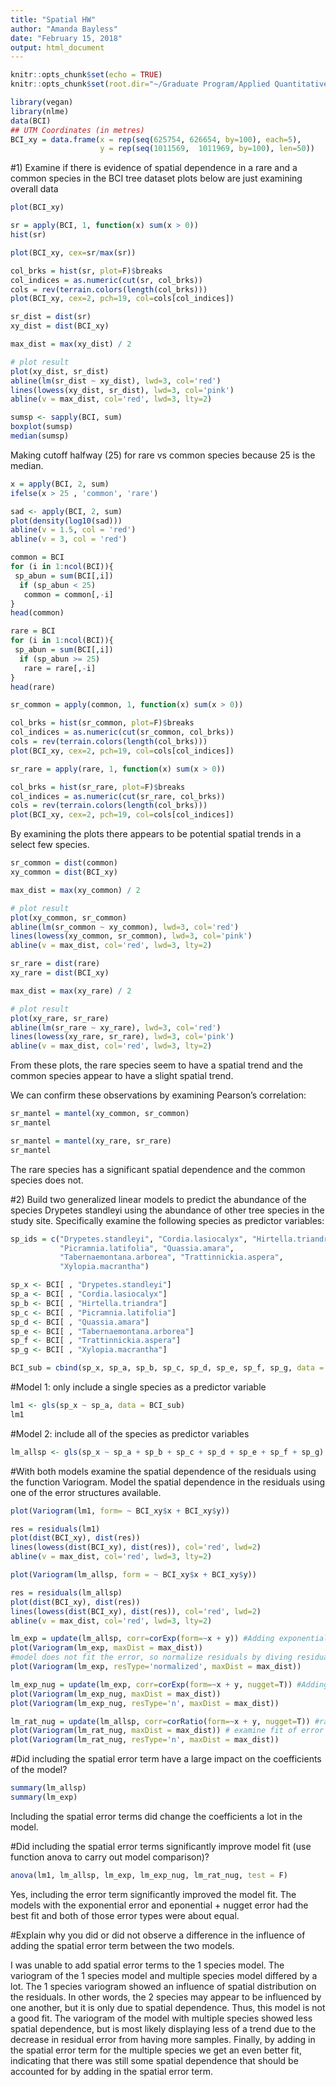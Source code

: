 ---
title: "Spatial HW"
author: "Amanda Bayless"
date: "February 15, 2018"
output: html_document
---

```{r setup, include=FALSE}
knitr::opts_chunk$set(echo = TRUE)
knitr::opts_chunk$set(root.dir="~/Graduate Program/Applied Quantitative Methods/Assignments/Homework Spatial")
```

```{r}
library(vegan)
library(nlme)
data(BCI)
## UTM Coordinates (in metres)
BCI_xy = data.frame(x = rep(seq(625754, 626654, by=100), each=5), 
                    y = rep(seq(1011569,  1011969, by=100), len=50))
```

#1) Examine if there is evidence of spatial dependence in a rare and a common species in the BCI tree dataset
plots below are just examining overall data
```{r, results = 'hide'}
plot(BCI_xy)
```

```{r, results = 'hide'}
sr = apply(BCI, 1, function(x) sum(x > 0))
hist(sr)
```

```{r, results = 'hide'}
plot(BCI_xy, cex=sr/max(sr))
```

```{r, results = 'hide'}
col_brks = hist(sr, plot=F)$breaks
col_indices = as.numeric(cut(sr, col_brks))
cols = rev(terrain.colors(length(col_brks)))
plot(BCI_xy, cex=2, pch=19, col=cols[col_indices])
```

```{r}
sr_dist = dist(sr)
xy_dist = dist(BCI_xy)
```

```{r}
max_dist = max(xy_dist) / 2

# plot result
plot(xy_dist, sr_dist)
abline(lm(sr_dist ~ xy_dist), lwd=3, col='red')
lines(lowess(xy_dist, sr_dist), lwd=3, col='pink')
abline(v = max_dist, col='red', lwd=3, lty=2)
```

```{r}
sumsp <- sapply(BCI, sum)
boxplot(sumsp)
median(sumsp)
```

Making cutoff halfway (25) for rare vs common species because 25 is the median.

```{r, results = 'hide'}
x = apply(BCI, 2, sum)
ifelse(x > 25 , 'common', 'rare')
```

```{r}
sad <- apply(BCI, 2, sum)
plot(density(log10(sad)))
abline(v = 1.5, col = 'red')
abline(v = 3, col = 'red')
```


```{r, results = 'hide'}
common = BCI
for (i in 1:ncol(BCI)){
 sp_abun = sum(BCI[,i])
  if (sp_abun < 25)
   common = common[,-i]
}
head(common)
```

```{r, results = 'hide'}
rare = BCI
for (i in 1:ncol(BCI)){
 sp_abun = sum(BCI[,i])
  if (sp_abun >= 25)
   rare = rare[,-i]
}
head(rare)
```

```{r}
sr_common = apply(common, 1, function(x) sum(x > 0))

col_brks = hist(sr_common, plot=F)$breaks
col_indices = as.numeric(cut(sr_common, col_brks))
cols = rev(terrain.colors(length(col_brks)))
plot(BCI_xy, cex=2, pch=19, col=cols[col_indices])
```

```{r}
sr_rare = apply(rare, 1, function(x) sum(x > 0))

col_brks = hist(sr_rare, plot=F)$breaks
col_indices = as.numeric(cut(sr_rare, col_brks))
cols = rev(terrain.colors(length(col_brks)))
plot(BCI_xy, cex=2, pch=19, col=cols[col_indices])
```
By examining the plots there appears to be potential spatial trends in a select few species.

```{r}
sr_common = dist(common)
xy_common = dist(BCI_xy)

max_dist = max(xy_common) / 2

# plot result
plot(xy_common, sr_common)
abline(lm(sr_common ~ xy_common), lwd=3, col='red')
lines(lowess(xy_common, sr_common), lwd=3, col='pink')
abline(v = max_dist, col='red', lwd=3, lty=2)
```

```{r}
sr_rare = dist(rare)
xy_rare = dist(BCI_xy)

max_dist = max(xy_rare) / 2

# plot result
plot(xy_rare, sr_rare)
abline(lm(sr_rare ~ xy_rare), lwd=3, col='red')
lines(lowess(xy_rare, sr_rare), lwd=3, col='pink')
abline(v = max_dist, col='red', lwd=3, lty=2)
```

From these plots, the rare species seem to have a spatial trend and the common species appear to have a slight spatial trend.

We can confirm these observations by examining Pearson's correlation:

```{r}
sr_mantel = mantel(xy_common, sr_common)
sr_mantel

sr_mantel = mantel(xy_rare, sr_rare)
sr_mantel
```

The rare species has a significant spatial dependence and the common species does not. 

#2) Build two generalized linear models to predict the abundance of the species Drypetes standleyi using the abundance of other tree species in the study site. Specifically examine the following species as predictor variables:

```{r}
sp_ids = c("Drypetes.standleyi", "Cordia.lasiocalyx", "Hirtella.triandra",
           "Picramnia.latifolia", "Quassia.amara",
           "Tabernaemontana.arborea", "Trattinnickia.aspera", 
           "Xylopia.macrantha")

sp_x <- BCI[ , "Drypetes.standleyi"]
sp_a <- BCI[ , "Cordia.lasiocalyx"]
sp_b <- BCI[ , "Hirtella.triandra"]
sp_c <- BCI[ , "Picramnia.latifolia"]
sp_d <- BCI[ , "Quassia.amara"]
sp_e <- BCI[ , "Tabernaemontana.arborea"]
sp_f <- BCI[ , "Trattinnickia.aspera"]
sp_g <- BCI[ , "Xylopia.macrantha"]

BCI_sub = cbind(sp_x, sp_a, sp_b, sp_c, sp_d, sp_e, sp_f, sp_g, data = BCI)


```
 
#Model 1: only include a single species as a predictor variable

```{r}
lm1 <- gls(sp_x ~ sp_a, data = BCI_sub)
lm1
```

#Model 2: include all of the species as predictor variables

```{r}
lm_allsp <- gls(sp_x ~ sp_a + sp_b + sp_c + sp_d + sp_e + sp_f + sp_g)
```

#With both models examine the spatial dependence of the residuals using the function Variogram. Model the spatial dependence in the residuals using one of the error structures available.

```{r}
plot(Variogram(lm1, form= ~ BCI_xy$x + BCI_xy$y))

res = residuals(lm1)
plot(dist(BCI_xy), dist(res))
lines(lowess(dist(BCI_xy), dist(res)), col='red', lwd=2)
abline(v = max_dist, col='red', lwd=3, lty=2)
```

```{r}
plot(Variogram(lm_allsp, form = ~ BCI_xy$x + BCI_xy$y))

res = residuals(lm_allsp)
plot(dist(BCI_xy), dist(res))
lines(lowess(dist(BCI_xy), dist(res)), col='red', lwd=2)
abline(v = max_dist, col='red', lwd=3, lty=2)
```

```{r}
lm_exp = update(lm_allsp, corr=corExp(form=~x + y)) #Adding exponential error 
plot(Variogram(lm_exp, maxDist = max_dist))
#model does not fit the error, so normalize residuals by diving residuals by the estimate of the variance-covariance matrix
plot(Variogram(lm_exp, resType='normalized', maxDist = max_dist)) 
```

```{r}
lm_exp_nug = update(lm_exp, corr=corExp(form=~x + y, nugget=T)) #Adding nugget 
plot(Variogram(lm_exp_nug, maxDist = max_dist))
plot(Variogram(lm_exp_nug, resType='n', maxDist = max_dist))
```

```{r}
lm_rat_nug = update(lm_allsp, corr=corRatio(form=~x + y, nugget=T)) #rational quadratic error model
plot(Variogram(lm_rat_nug, maxDist = max_dist)) # examine fit of error model to model residuals
plot(Variogram(lm_rat_nug, resType='n', maxDist = max_dist))
```


#Did including the spatial error term have a large impact on the coefficients of the model?

```{r}
summary(lm_allsp)
summary(lm_exp)
```

Including the spatial error terms did change the coefficients a lot in the model. 

#Did including the spatial error terms significantly improve model fit (use function anova to carry out model comparison)?

```{r}
anova(lm1, lm_allsp, lm_exp, lm_exp_nug, lm_rat_nug, test = F)
```

Yes, including the error term significantly improved the model fit. The models with the exponential error and eponential + nugget error had the best fit and both of those error types were about equal. 

#Explain why you did or did not observe a difference in the influence of adding the spatial error term between the two models.

I was unable to add spatial error terms to the 1 species model. The variogram of the 1 species model and multiple species model differed by a lot. The 1 species variogram showed an influence of spatial distribution on the residuals. In other words, the 2 species may appear to be influenced by one another, but it is only due to spatial dependence. Thus, this model is not a good fit. The variogram of the model with multiple species showed less spatial dependence, but is most likely displaying less of a trend due to the decrease in residual error from having more samples. Finally, by adding in the spatial error term for the multiple species we get an even better fit, indicating that there was still some spatial dependence that should be accounted for by adding in the spatial error term. 

